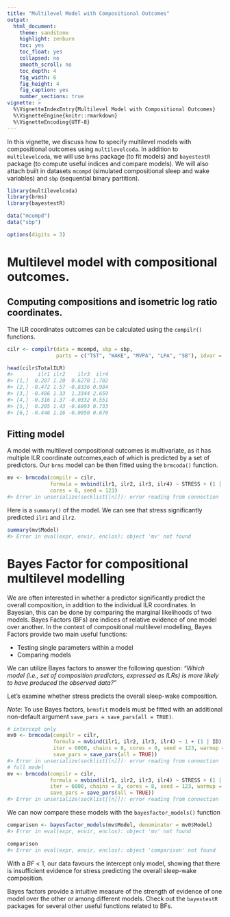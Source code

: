 ```yaml
---
title: "Multilevel Model with Compositional Outcomes"
output: 
  html_document:
    theme: sandstone
    highlight: zenburn
    toc: yes
    toc_float: yes
    collapsed: no
    smooth_scroll: no
    toc_depth: 4
    fig_width: 6
    fig_height: 4
    fig_caption: yes
    number_sections: true
vignette: >
  %\VignetteIndexEntry{Multilevel Model with Compositional Outcomes}
  %\VignetteEngine{knitr::rmarkdown}
  %\VignetteEncoding{UTF-8}
---
```




In this vignette, we discuss how to specify multilevel models with compositional outcomes using `multilevelcoda`. 
In addition to `multilevelcoda`, we will use `brms` package (to fit models) and
`bayestestR` package (to compute useful indices and compare models). 
We will also attach built in datasets `mcompd` (simulated compositional sleep and wake variables) 
and `sbp` (sequential binary partition).


```r
library(multilevelcoda)
library(brms)
library(bayestestR)

data("mcompd") 
data("sbp") 

options(digits = 3)
```

# Multilevel model with compositional outcomes.
## Computing compositions and isometric log ratio coordinates. 
The ILR coordinates outcomes can be calculated using the `compilr()` functions.


```r
cilr <- compilr(data = mcompd, sbp = sbp,
                parts = c("TST", "WAKE", "MVPA", "LPA", "SB"), idvar = "ID")

head(cilr$TotalILR)
#>        ilr1 ilr2    ilr3  ilr4
#> [1,]  0.287 1.20  0.6270 1.702
#> [2,] -0.472 1.57 -0.8336 0.984
#> [3,] -0.486 1.33  1.3344 2.659
#> [4,] -0.316 1.37 -0.0332 0.551
#> [5,]  0.205 1.43 -0.6893 0.733
#> [6,] -0.446 1.16 -0.0950 0.670
```

## Fitting model

A model with multilevel compositional outcomes is multivariate, as it has multiple ILR coordinate outcomes,each of which is predicted by a set of predictors. 
Our `brms` model can be then fitted using the `brmcoda()` function.


```r
mv <- brmcoda(compilr = cilr,
              formula = mvbind(ilr1, ilr2, ilr3, ilr4) ~ STRESS + (1 | ID),
              cores = 8, seed = 123)
#> Error in unserialize(socklist[[n]]): error reading from connection
```

Here is a `summary()` of the model. 
We can see that stress significantly predicted `ilr1` and `ilr2`. 


```r
summary(mv$Model)
#> Error in eval(expr, envir, enclos): object 'mv' not found
```

# Bayes Factor for compositional multilevel modelling

We are often interested in whether a predictor significantly predict the overall composition, in addition to the individual ILR coordinates. 
In Bayesian, this can be done by comparing the marginal likelihoods of two models. 
Bayes Factors (BFs) are indices of relative evidence of one model over another. 
In the context of compositional multilevel modelling, Bayes Factors provide two main useful functions:

- Testing single parameters within a model
- Comparing models 

We can utilize Bayes factors to answer the following question: 
*"Which model (i.e., set of composition predictors, expressed as ILRs) is more likely to have produced the observed data?"*

Let's examine whether stress predicts the overall sleep-wake composition.

*Note*: To use Bayes factors, `brmsfit` models must be fitted with an additional non-default argument
`save_pars = save_pars(all = TRUE)`.


```r
# intercept only
mv0 <- brmcoda(compilr = cilr,
               formula = mvbind(ilr1, ilr2, ilr3, ilr4) ~ 1 + (1 | ID),
               iter = 6000, chains = 8, cores = 8, seed = 123, warmup = 1000,
               save_pars = save_pars(all = TRUE))
#> Error in unserialize(socklist[[n]]): error reading from connection
# full model
mv <- brmcoda(compilr = cilr,
              formula = mvbind(ilr1, ilr2, ilr3, ilr4) ~ STRESS + (1 | ID),
              iter = 6000, chains = 8, cores = 8, seed = 123, warmup = 1000,
              save_pars = save_pars(all = TRUE))
#> Error in unserialize(socklist[[n]]): error reading from connection
```

We can now compare these models with the `bayesfactor_models()` function


```r
comparison <- bayesfactor_models(mv$Model, denominator = mv0$Model)
#> Error in eval(expr, envir, enclos): object 'mv' not found
```



```r
comparison
#> Error in eval(expr, envir, enclos): object 'comparison' not found
```

With a $BF$ < 1, our data favours the intercept only model, showing that there is 
insufficient evidence for stress predicting the overall sleep-wake composition.

Bayes factors provide a intuitive measure of the strength of evidence of one model over the other
or among different models. Check out the `bayestestR` packages for several other useful functions related to BFs.
